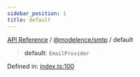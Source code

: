 ```yaml
---
sidebar_position: 1
title: default
---
```


[API Reference](/api-reference/@modelence/smtp/variables/../../../index) / [@modelence/smtp](/api-reference/@modelence/smtp/variables/../index) / default

> **default**: `EmailProvider`

Defined in: [index.ts:100](https://github.com/modelence/modelence/blob/0bf07f03b7a21a8d33d2757e574bd629a1d4aa98/packages/smtp/src/index.ts#L100)
